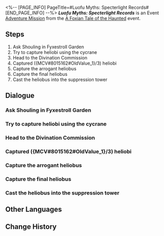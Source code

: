 <%-- [PAGE_INFO]
PageTitle=#Luofu Myths: Specterlight Records#
[END_PAGE_INFO] --%>
{{Stub|Dialogue.}}
{{Mission Infobox
|id            = 8015162
|title         = 
|image         = <!--Mission Luofu Myths Specterlight Records.png-->
|type          = Adventure
|event_name    = A Foxian Tale of the Haunted
|chapter       = Luofu Myths
|requirements  = {{subst:void|<!--Unknown: {"Type":"Manual"}-->}}
|summary       = The Ghostly Grove offers a myriad of uncanny stories, including rumors about a mysterious entity shrieking in midair.<br />The only good heliobus is a captured heliobus. The only place they should go is the Suppression Tower in Fyxestroll Garden.
|characters    = Arrogant Heliobus; Guinaifen; Huohuo; March 7th; Shouling; Stafyre; Sushang; Trailblazer
|startLocation = [[The Xianzhou Luofu]] - [[Fyxestroll Garden]]
|world         = The Xianzhou Luofu
|area          = Fyxestroll Garden
|prev          = 
|next          = 
|rewards       = Trailblaze EXP*100; Stellar Jade*20; Traveler's Guide*3; Condensed Aether*2; Lost Gold Fragment*2; Credit*5,000
}}
'''''Luofu Myths: Specterlight Records''''' is an Event [[Adventure Mission]] from the [[A Foxian Tale of the Haunted]] event.

==Steps==
# Ask Shouling in Fyxestroll Garden
# Try to capture heliobi using the cycrane
# Head to the Divination Commission
# Captured ({MCV#8015162#OldValue_1}/3) heliobi
# Capture the arrogant heliobus
# Capture the final heliobus
# Cast the heliobus into the suppression tower

<!--
==Gameplay Notes==

--><!--
==Trial Character==

-->
==Dialogue==
{{Stub Dialogue}}
{{Dialogue End}}

===Ask Shouling in Fyxestroll Garden{{subst:void|<!--801516202-->}}===
{{Mission Description|type=adventure|location=Fyxestroll Garden|update|Apparently the Ten-Lords Commission has tools to subdue heliobi from the air. What might that be?<br />Head to Fyxestroll Garden and ask the Ten-Lords Commission spiritfarers.}}
{{Dialogue Start}}
:{{tx}}
{{Dialogue End}}

===Try to capture heliobi using the cycrane{{subst:void|<!--801516203-->}}===
{{Mission Description|type=adventure|location=Fyxestroll Garden|update|A cycrane, a Lunaumbra Gourd, and a... courier package. That's sure a simple and brutal way to go about it...<br />But an invention is useful as long as it does its job. Try control it for a bit.}}
{{Dialogue Start}}
:{{tx}}
{{Dialogue End}}

===Head to the Divination Commission{{subst:void|<!--801516205-->}}===
{{Mission Description|type=adventure|location=Divination Commission|update|The capabilities of the exorcist cycrane has been verified. It's time to head to locations flooded with heliobi.}}
{{Dialogue Start}}
:{{tx}}
{{Dialogue End}}

===Captured ({MCV#8015162#OldValue_1}/3) heliobi{{subst:void|<!--801516211-->}}===
{{Mission Description|type=adventure|location=Divination Commission|update|One heliobus, two heliobi... Capturing heliobi is a tedious job too.}}
{{Dialogue Start}}
:{{tx}}
{{Dialogue End}}

===Capture the arrogant heliobus{{subst:void|<!--801516206-->}}===
{{Mission Description|type=adventure|location=Divination Commission|update|A heliobus dares to taunt you, even though you have the Lunaumbra Gourd? You've gotta show it what you're made of.}}
{{Dialogue Start}}
:{{tx}}
{{Dialogue End}}

===Capture the final heliobus{{subst:void|<!--801516209-->}}===
{{Mission Description|type=adventure|location=Divination Commission|update|The heliobi in the sky have been reduced to a paltry few. It's time to send them where they belong.}}
{{Dialogue Start}}
:{{tx}}
{{Dialogue End}}

===Cast the heliobus into the suppression tower{{subst:void|<!--801516210-->}}===
{{Mission Description|type=adventure|location=Fyxestroll Garden|update|The only good heliobus is a captured heliobus. The only place they should go is the Suppression Towers in Fyxestroll Garden.}}
{{Dialogue Start}}
:{{tx}}
{{Dialogue End}}

==Other Languages==
{{Other Languages
|en   = Luofu Myths: Specterlight Records
|zhs  = 罗浮异闻•磷火录
|zht  = 羅浮異聞•磷火錄
|ja   = 羅浮異聞・燐火録
|ko   = 나부 기문•인화록
|es   = Leyendas urbanas del Luofu: Luces espectrales
|fr   = Mythes du Luofu&nbsp;: Récits des feux follets
|ru   = Городские легенды Лофу: Записи о блуждающих огнях
|th   = ตำนานพิศวงเมือง Luofu: เปลวแสงสีเขียว
|vi   = Kỳ Bí Luofu - Ký Sự Ma Trơi
|de   = Legenden der Luofu: Akte Irrlicht
|id   = Legenda Urban Luofu: Kisah Api Hantu
|pt   = Lendas do Luofu: Registros de Luz Espectral
}}

==Change History==
{{Change History|1.5}}
